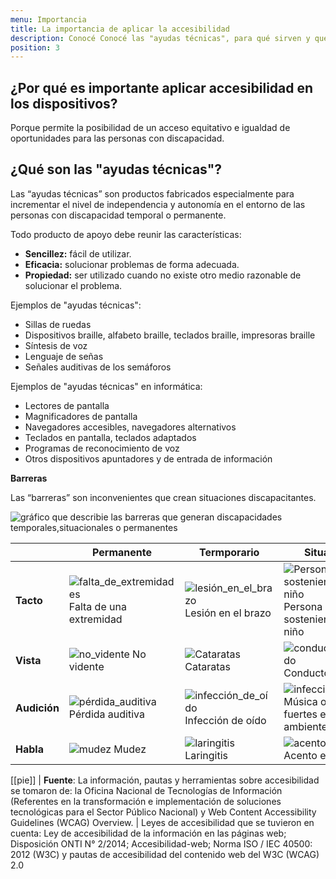 ```yaml
---
menu: Importancia
title: La importancia de aplicar la accesibilidad
description: Conocé Conocé las "ayudas técnicas", para qué sirven y qué ejemplos encontramos dentro de la informática.
position: 3
---
```


## ¿Por qué es importante aplicar accesibilidad en los dispositivos?

Porque permite la posibilidad de un acceso equitativo e igualdad de oportunidades para las personas con discapacidad.

## ¿Qué son las "ayudas técnicas"?

Las “ayudas técnicas” son productos fabricados especialmente para incrementar el nivel de independencia y autonomía en el entorno de las personas con discapacidad temporal o permanente.

Todo producto de apoyo debe reunir las características:

- **Sencillez:** fácil de utilizar.
- **Eficacia:** solucionar problemas de forma adecuada.
- **Propiedad:** ser utilizado cuando no existe otro medio razonable de solucionar el problema.

Ejemplos de "ayudas técnicas":

- Sillas de ruedas
- Dispositivos braille, alfabeto braille, teclados braille, impresoras braille
- Síntesis de voz
- Lenguaje de señas
- Señales auditivas de los semáforos

Ejemplos de "ayudas técnicas" en informática:

- Lectores de pantalla
- Magnificadores de pantalla
- Navegadores accesibles, navegadores alternativos
- Teclados en pantalla, teclados adaptados
- Programas de reconocimiento de voz
- Otros dispositivos apuntadores y de entrada de información

**Barreras**

Las “barreras” son inconvenientes que crean situaciones discapacitantes.

![gráfico que describie las barreras que generan discapacidades temporales,situacionales o permanentes](/pautas/accesibilidad/barreras.png)

|              | Permanente              | Termporario        | Situacional                            |
| ------------ | ----------------------- | ------------------ | -------------------------------------- |
| **Tacto**    | ![falta_de_extremidades](/creamos_experiencias/accesibilidad/iconos_accesibilidad/falta_de_extremidades.svg)  Falta de una extremidad | ![lesión_en_el_brazo](/creamos_experiencias/accesibilidad/iconos_accesibilidad/lesión_en_el_brazo.svg) Lesión en el brazo | ![Persona sosteniendo a un niño ](/creamos_experiencias/accesibilidad/iconos_accesibilidad/familia.svg) Persona sosteniendo a un niño          |
| **Vista**    | ![no_vidente](/creamos_experiencias/accesibilidad/iconos_accesibilidad/no_vidente.svg) No vidente              | ![Cataratas](/creamos_experiencias/accesibilidad/iconos_accesibilidad/cataratas.svg) Cataratas          | ![conductor_distraído](/creamos_experiencias/accesibilidad/iconos_accesibilidad/conductor_distraído.svg) Conductor_distraído  |
| **Audición** | ![pérdida_auditiva](/creamos_experiencias/accesibilidad/iconos_accesibilidad/pérdida_auditiva.svg) Pérdida auditiva        | ![infección_de_oído](/creamos_experiencias/accesibilidad/iconos_accesibilidad/infección_de_oído.svg) Infección de oído  | ![infección_de_oído](/creamos_experiencias/accesibilidad/iconos_accesibilidad/camarero.svg)  Música o ruidos fuertes en el ambiente | 
| **Habla**    | ![mudez](/creamos_experiencias/accesibilidad/iconos_accesibilidad/mudez.svg) Mudez | ![laringitis](/creamos_experiencias/accesibilidad/iconos_accesibilidad/laringitis.svg) Laringitis  |  ![acento_extranjero](/creamos_experiencias/accesibilidad/iconos_accesibilidad/acento_extranjero.svg)  Acento extranjero                      |

[[pie]]
| **Fuente**: La información, pautas y herramientas sobre accesibilidad se tomaron de: la Oficina Nacional de Tecnologías de Información (Referentes en la transformación e implementación de soluciones tecnológicas para el Sector Público Nacional) y Web Content Accessibility Guidelines (WCAG) Overview.
| Leyes de accesibilidad que se tuvieron en cuenta: Ley de accesibilidad de la información en las páginas web; Disposición ONTI N° 2/2014; Accesibilidad-web; Norma ISO / IEC 40500: 2012 (W3C) y pautas de accesibilidad del contenido web del W3C (WCAG) 2.0

